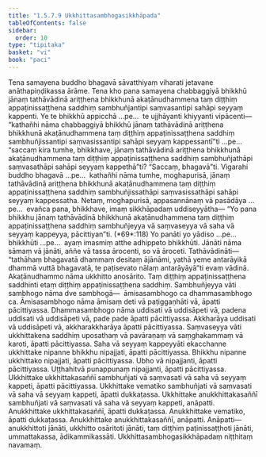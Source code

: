```yaml
---
title: "1.5.7.9 Ukkhittasambhogasikkhāpada"
tableOfContents: false
sidebar:
  order: 10
type: "tipitaka"
basket: "vi"
book: "paci"
---
```



<DynamicBreadcrumb />

<Division number="423" book="paci">

<Paragraph number="1265" book="paci">
Tena samayena buddho bhagavā sāvatthiyaṃ viharati jetavane anāthapiṇḍikassa ārāme. Tena kho pana samayena chabbaggiyā bhikkhū jānaṃ tathāvādinā ariṭṭhena bhikkhunā akaṭānudhammena taṃ diṭṭhiṃ appaṭinissaṭṭhena saddhiṃ sambhuñjantipi saṃvasantipi sahāpi seyyaṃ kappenti.
</Paragraph>

<Paragraph number="1266" book="paci">
Ye te bhikkhū appicchā …pe…  te ujjhāyanti khiyyanti vipācenti—  “kathañhi nāma chabbaggiyā bhikkhū jānaṃ tathāvādinā ariṭṭhena bhikkhunā akaṭānudhammena taṃ diṭṭhiṃ appaṭinissaṭṭhena saddhiṃ sambhuñjissantipi saṃvasissantipi sahāpi seyyaṃ kappessantī”ti …pe…  “saccaṃ kira tumhe, bhikkhave, jānaṃ tathāvādinā ariṭṭhena bhikkhunā akaṭānudhammena taṃ diṭṭhiṃ appaṭinissaṭṭhena saddhiṃ sambhuñjathāpi saṃvasathāpi sahāpi seyyaṃ kappethā”ti? “Saccaṃ, bhagavā”ti. Vigarahi buddho bhagavā …pe…  kathañhi nāma tumhe, moghapurisā, jānaṃ tathāvādinā ariṭṭhena bhikkhunā akaṭānudhammena taṃ diṭṭhiṃ appaṭinissaṭṭhena saddhiṃ sambhuñjissathāpi saṃvasissathāpi sahāpi seyyaṃ kappessatha. Netaṃ, moghapurisā, appasannānaṃ vā pasādāya …pe…  evañca pana, bhikkhave, imaṃ sikkhāpadaṃ uddiseyyātha—
</Paragraph>

</Division>
<Division number="424" book="paci">

<Paragraph number="1267" book="paci">
<Emphasis>“Yo pana bhikkhu jānaṃ tathāvādinā bhikkhunā akaṭānudhammena taṃ diṭṭhiṃ appaṭinissaṭṭhena saddhiṃ sambhuñjeyya vā saṃvaseyya vā saha vā seyyaṃ kappeyya, pācittiyan”</Emphasis>ti. (*69*:<Emphasis>118</Emphasis>)
</Paragraph>

</Division>
<Division number="425" book="paci">

<Paragraph number="1268" book="paci">
<Emphasis>Yo panā</Emphasis>ti yo yādiso …pe…  <Emphasis>bhikkhū</Emphasis>ti …pe…  ayaṃ imasmiṃ atthe adhippeto bhikkhūti.
</Paragraph>

<Paragraph number="1269" book="paci">
<Emphasis>Jānāti</Emphasis> nāma sāmaṃ vā jānāti, aññe vā tassa ārocenti, so vā āroceti.
</Paragraph>

<Paragraph number="1270" book="paci">
<Emphasis>Tathāvādinā</Emphasis>ti—  “tathāhaṃ bhagavatā dhammaṃ desitaṃ ājānāmi, yathā yeme antarāyikā dhammā vuttā bhagavatā, te paṭisevato nālaṃ antarāyāyā”ti evaṃ vādinā.
</Paragraph>

<Paragraph number="1271" book="paci">
<Emphasis>Akaṭānudhammo</Emphasis> nāma ukkhitto anosārito.
</Paragraph>

<Paragraph number="1272" book="paci">
<Emphasis>Taṃ diṭṭhiṃ appaṭinissaṭṭhena saddhin</Emphasis>ti etaṃ diṭṭhiṃ appaṭinissaṭṭhena saddhiṃ.
</Paragraph>

<Paragraph number="1273" book="paci">
<Emphasis>Sambhuñjeyya vā</Emphasis>ti sambhogo nāma dve sambhogā—  āmisasambhogo ca dhammasambhogo ca. <Emphasis>Āmisasambhogo</Emphasis> nāma āmisaṃ deti vā paṭiggaṇhāti vā, āpatti pācittiyassa. <Emphasis>Dhammasambhogo</Emphasis> nāma uddisati vā uddisāpeti vā, padena uddisati vā uddisāpeti vā, pade pade āpatti pācittiyassa. Akkharāya uddisati vā uddisāpeti vā, akkharakkharāya āpatti pācittiyassa.
</Paragraph>

<Paragraph number="1274" book="paci">
<Emphasis>Saṃvaseyya vā</Emphasis>ti ukkhittakena saddhiṃ uposathaṃ vā pavāraṇaṃ vā saṃghakammaṃ vā karoti, āpatti pācittiyassa.
</Paragraph>

<Paragraph number="1275" book="paci">
<Emphasis>Saha vā seyyaṃ kappeyyā</Emphasis>ti ekacchanne ukkhittake nipanne bhikkhu nipajjati, āpatti pācittiyassa. Bhikkhu nipanne ukkhittako nipajjati, āpatti pācittiyassa. Ubho vā nipajjanti, āpatti pācittiyassa. Uṭṭhahitvā punappunaṃ nipajjanti, āpatti pācittiyassa.
</Paragraph>

</Division>
<Division number="426" book="paci">

<Paragraph number="1276" book="paci">
Ukkhittake ukkhittakasaññī sambhuñjati vā saṃvasati vā saha vā seyyaṃ kappeti, āpatti pācittiyassa. Ukkhittake vematiko sambhuñjati vā saṃvasati vā saha vā seyyaṃ kappeti, āpatti dukkaṭassa. Ukkhittake anukkhittakasaññī sambhuñjati vā saṃvasati vā saha vā seyyaṃ kappeti, anāpatti. Anukkhittake ukkhittakasaññī, āpatti dukkaṭassa. Anukkhittake vematiko, āpatti dukkaṭassa. Anukkhittake anukkhittakasaññī, anāpatti.
</Paragraph>

</Division>
<Division number="427" book="paci">

<Paragraph number="1277" book="paci">
Anāpatti—  anukkhittoti jānāti, ukkhitto osāritoti jānāti, taṃ diṭṭhiṃ paṭinissaṭṭhoti jānāti, ummattakassa, ādikammikassāti.

</Paragraph>
</Division>

<Paragraph number="1278" type="center" book="paci">
Ukkhittasambhogasikkhāpadaṃ niṭṭhitaṃ navamaṃ.
</Paragraph>